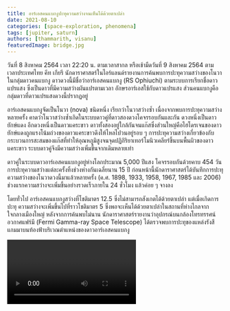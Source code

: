 ```yaml
---
title: อาร์เอสคนแบกงูปะทุความสว่างจนเห็นได้ด้วยตาเปล่า
date: 2021-08-10
categories: [space-exploration, phenomena]
tags: [jupiter, saturn]
authors: [thammarith, visanu]
featuredImage: bridge.jpg
---
```


วันที่ 8 สิงหาคม 2564 เวลา 22:20 น. ตามเวลาสากล หรือเช้ามืดวันที่ 9 สิงหาคม 2564 ตามเวลาประเทศไทย คีท เกียรี นักดาราศาสตร์ในไอร์แลนด์รายงานการค้นพบการปะทุความสว่างของโนวาในกลุ่มดาวคนแบกงู ดาวดวงนี้มีชื่อว่าอาร์เอสคนแบกงู (RS Ophiuchi) ตามระบบการเรียกชื่อดาวแปรแสง ซึ่งเป็นดาวที่มีความสว่างผันแปรตามเวลา อักษรอาร์เอสใช้กับดาวแปรแสง ส่วนคนแบกงูคือกลุ่มดาวที่ดาวแปรแสงดวงนี้ปรากฏอยู่

อาร์เอสคนแบกงูจัดเป็นโนวา (nova) ชนิดหนึ่ง เรียกว่าโนวาสว่างซ้ำ เนื่องจากพบการปะทุความสว่างหลายครั้ง คาดว่าโนวาสว่างซ้ำเกิดในระบบดาวคู่ที่ดาวสองดวงโคจรรอบกันและกัน ดวงหนึ่งเป็นดาวยักษ์แดง อีกดวงหนึ่งเป็นดาวแคระขาว ดาวทั้งสองอยู่ใกล้กันจนแก๊สซึ่งส่วนใหญ่คือไฮโดรเจนของดาวยักษ์แดงถูกแรงโน้มถ่วงของดาวแคระขาวดึงให้ไหลไปวนอยู่รอบ ๆ การปะทุความสว่างเกี่ยวข้องกับกระบวนการสะสมของแก๊สที่ทำให้อุณหภูมิสูงจนจุดปฏิกิริยาเทอร์โมนิวเคลียร์ขึ้นบนพื้นผิวของดาวแคระขาว ระบบดาวคู่จึงมีความสว่างเพิ่มขึ้นจากเดิมหลายเท่า

ดาวคู่ในระบบดาวอาร์เอสคนแบกงูอยู่ห่างโลกประมาณ 5,000 ปีแสง โคจรรอบกันด้วยคาบ 454 วัน การปะทุความสว่างแต่ละครั้งทิ้งช่วงห่างกันเฉลี่ยนาน 15 ปี ก่อนหน้านี้นักดาราศาสตร์ได้บันทึกการปะทุความสว่างของโนวาดวงนี้มาแล้วหลายครั้ง (ค.ศ. 1898, 1933, 1958, 1967, 1985 และ 2006) ช่วงแรกความสว่างจะเพิ่มขึ้นอย่างรวดเร็วภายใน 24 ชั่วโมง แล้วค่อย ๆ จางลง

โดยทั่วไป อาร์เอสคนแบกงูสว่างที่โชติมาตร 12.5 ซึ่งไม่สามารถสังเกตได้ด้วยตาเปล่า แต่เมื่อเกิดการปะทุ ความสว่างจะเพิ่มขึ้นไปที่ราวโชติมาตร 5 ซึ่งพอจะเห็นได้ด้วยตาเปล่าในสถานที่ห่างไกลจากใจกลางเมืองใหญ่ หลังจากการค้นพบไม่นาน นักดาราศาสตร์รายงานว่าอุปกรณ์บนกล้องโทรทรรศน์อวกาศแฟร์มี (Fermi Gamma-ray Space Telescope) ได้ตรวจพบการปะทุของแหล่งรังสีแกมมาบนท้องฟ้าบริเวณตำแหน่งของดาวอาร์เอสคนแบกงู

<Video url="https://www.youtube.com/watch?v=dQw4w9WgXcQ" />

“ตอนนี้ เรามองเห็นหลุมอุกกาบาต มองเห็นก้อนหิน เห็นสภาพภูมิประเทศที่มีความหลากหลายอย่างมากในแต่ละพื้นที่ เป็นทั้งเรื่องน่าประหลาดใจในแง่วิทยาศาสตร์ และเป็นความท้าทายทางวิศวกรรมด้วย” ยุอิชิ ซึดะ ผู้จัดการโครงการของฮะยะบุซะ 2 กล่าว

![ทดสอบรูปภาพ, jsdfkljsdlfkdjsf](/constellations/rs-ophiuchi.jpg 'ตำแหน่งของดาวอาร์เอสคนแบกงู (ในวงกลมสีขาว) (จาก Stellarium)')

![ทดสอบรูปภาพsddsf, jsdfkljsdlfkdjsf](/bridge.jpg 'withcaption')

การสำรวจดาวเคราะห์น้อยครั้งนี้ไม่ใช่ครั้งแรกของแจ็กซา ในปี 2553 แจ็กซาได้ส่งยานฮะยะบุซะไปสำรวจดาวเคราะห์น้อยชื่ออิโตะกะวะมาแล้ว แม้ในครั้งนั้นมีปัญหามากมาย แต่ยานก็ยังนำฝุ่นจากผิวดาวเคราะห์น้อยกลับมายังโลกได้สำเร็จ ในภารกิจของฮะยะบุซะ 2 นี้จะละเอียดกว่าที่ภารกิจของฮะยะบุซะมาก
